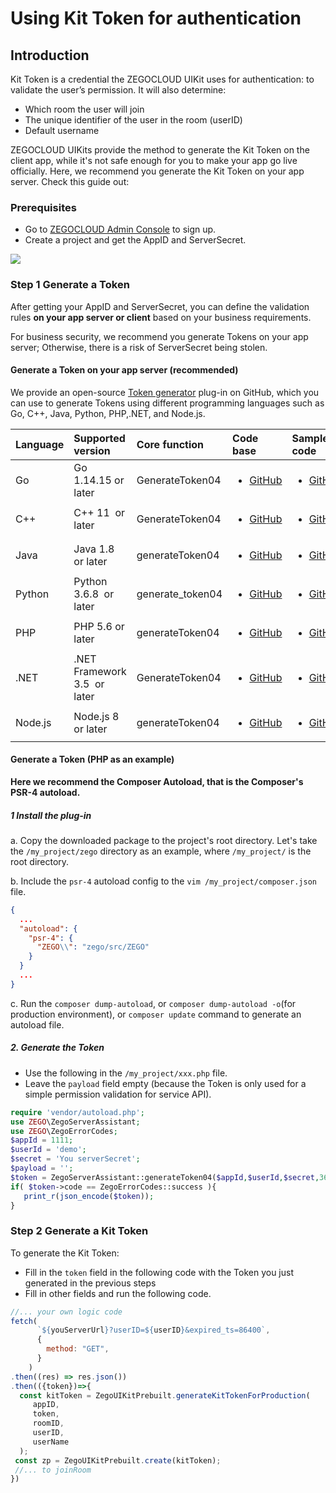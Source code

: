 # Using Kit Token for authentication

## Introduction

Kit Token is a credential the ZEGOCLOUD UIKit uses for authentication: to validate the user’s permission.
It will also determine:
- Which room the user will join
- The unique identifier of the user in the room (userID)
- Default username 

ZEGOCLOUD UIKits provide the method to generate the Kit Token on the client app, while it's not safe enough for you to make your app go live officially. Here, we recommend you generate the Kit Token on your app server. Check this guide out:


### Prerequisites

- Go to [ZEGOCLOUD Admin Console](https://console.zegocloud.com/account/signup) to sign up.
- Create a project and get the AppID and ServerSecret.

<Frame width="512" height="auto" caption="">
  <img src="https://storage.zego.im/sdk-doc/Pics/ZegoUIKit/Web/adminconsole_appidandsecret_web.png" />
</Frame>



### Step 1 Generate a Token

After getting your AppID and ServerSecret, you can define the validation rules **on your app server or client** based on your business requirements. 

<Warning title="Warning">
For business security, we recommend you generate Tokens on your app server; Otherwise, there is a risk of ServerSecret being stolen.
</Warning>

#### Generate a Token on your app server (recommended)

We provide an open-source [Token generator](https://github.com/zegoim/zego_server_assistant) plug-in on GitHub, which you can use to generate Tokens using different programming languages such as Go, C++, Java, Python, PHP,.NET, and Node.js.

| Language | Supported version                 | Core function    | Code base                                                                                                                                                   | Sample code                                                                                                                                                                                              |
| :------- | :-------------------------------- | :--------------- | :---------------------------------------------------------------------------------------------------------------------------------------------------------- | :------------------------------------------------------------------------------------------------------------------------------------------------------------------------------------------------------- |
| Go       | Go 1.14.15 or later               | GenerateToken04  | <ul><li><a target="_blank" href="https://github.com/ZEGOCLOUD/zego_server_assistant/blob/master/token/go/src/token04/README.md">GitHub</a></li></ul>        | <ul><li><a target="_blank" href="https://github.com/ZEGOCLOUD/zego_server_assistant/blob/master/token/go/sample/sample-for-rtcroom.go">GitHub</a></li></ul>                                              |
| C++      | C++ 11&nbsp; or later             | GenerateToken04  | <ul><li><a target="_blank" href="https://github.com/ZEGOCLOUD/zego_server_assistant/blob/master/token/c%2B%2B/README.md">GitHub</a></li></ul>               | <ul><li><a target="_blank" href="https://github.com/ZEGOCLOUD/zego_server_assistant/blob/master/token/c%2B%2B/sample/demo/main.cc">GitHub</a></li></ul>                                                  |
| Java     | Java 1.8&nbsp; or later           | generateToken04  | <ul><li><a target="_blank" href="https://github.com/ZEGOCLOUD/zego_server_assistant/blob/master/token/java/token04/README.md">GitHub</a></li></ul>          | <ul><li><a target="_blank" href="https://github.com/ZEGOCLOUD/zego_server_assistant/blob/master/token/java/token04/src/im/zego/serverassistant/sample/Token04SampleForRtcRoom.java">GitHub</a></li></ul> |
| Python   | Python 3.6.8&nbsp; or later       | generate_token04 | <ul><li><a target="_blank" href="https://github.com/ZEGOCLOUD/zego_server_assistant/blob/master/token/python/token04/README.md">GitHub</a></li></ul>        | <ul><li><a target="_blank" href="https://github.com/ZEGOCLOUD/zego_server_assistant/blob/master/token/python/token04/test/rtcroom_sample.py">GitHub</a></li></ul>                                        |
| PHP      | PHP 5.6 or later                  | generateToken04  | <ul><li><a target="_blank" href="https://github.com/ZEGOCLOUD/zego_server_assistant/blob/master/token/php/token04-php5.6%2B/README.md">GitHub</a></li></ul> | <ul><li><a target="_blank" href="https://github.com/ZEGOCLOUD/zego_server_assistant/blob/master/token/php/token04-php5.6%2B/test/testForRtcRoom.php">GitHub</a></li></ul>                                |
| .NET     | .NET Framework 3.5&nbsp; or later | GenerateToken04  | <ul><li><a target="_blank" href="https://github.com/ZEGOCLOUD/zego_server_assistant/blob/master/token/.net/README.md">GitHub</a></li></ul>                  | <ul><li><a target="_blank" href="https://github.com/ZEGOCLOUD/zego_server_assistant/blob/master/token/.net/demo/WindowsFormsApp1/Form1.cs">GitHub</a></li></ul>                                          |
| Node.js  | Node.js 8&nbsp; or later          | generateToken04  | <ul><li><a target="_blank" href="https://github.com/ZEGOCLOUD/zego_server_assistant/blob/master/token/nodejs/README.md">GitHub</a></li></ul>                | <ul><li><a target="_blank" href="https://github.com/ZEGOCLOUD/zego_server_assistant/blob/master/token/nodejs/sample/sample-rtc-room.js">GitHub</a></li></ul>                                             |



#### Generate a Token (PHP as an example)

**Here we recommend the Composer Autoload, that is the Composer's PSR-4 autoload.**


##### 1 Install the plug-in

a. Copy the downloaded package to the project's root directory. Let's take the `/my_project/zego` directory as an example, where `/my_project/` is the root directory.

b. Include the `psr-4` autoload config to the `vim /my_project/composer.json` file.
```json
{
  ...
  "autoload": {
    "psr-4": {
      "ZEGO\\": "zego/src/ZEGO"
    }
  }
  ...
}
```

c. Run the `composer dump-autoload`, or `composer dump-autoload -o`(for production environment), or `composer update` command to generate an autoload file.


##### 2. Generate the Token   

- Use the following in the `/my_project/xxx.php` file. 
- Leave the `payload` field empty (because the Token is only used for a simple permission validation for service API).


```php
require 'vendor/autoload.php';
use ZEGO\ZegoServerAssistant;
use ZEGO\ZegoErrorCodes;
$appId = 1111;
$userId = 'demo';
$secret = 'You serverSecret';
$payload = '';
$token = ZegoServerAssistant::generateToken04($appId,$userId,$secret,3600,$payload);
if( $token->code == ZegoErrorCodes::success ){
   print_r(json_encode($token));
}
```
   

### Step 2 Generate a Kit Token



To generate the Kit Token:
- Fill in the `token` field in the following code with the Token you just generated in the previous steps
- Fill in other fields and run the following code.


```js
//... your own logic code
fetch(
      `${youServerUrl}?userID=${userID}&expired_ts=86400`,
      {
        method: "GET",
      }
    )
.then((res) => res.json())
.then(({token})=>{
  const kitToken = ZegoUIKitPrebuilt.generateKitTokenForProduction(
     appID,
     token,
     roomID,
     userID,
     userName
  );
 const zp = ZegoUIKitPrebuilt.create(kitToken);
 //... to joinRoom 
})
```
